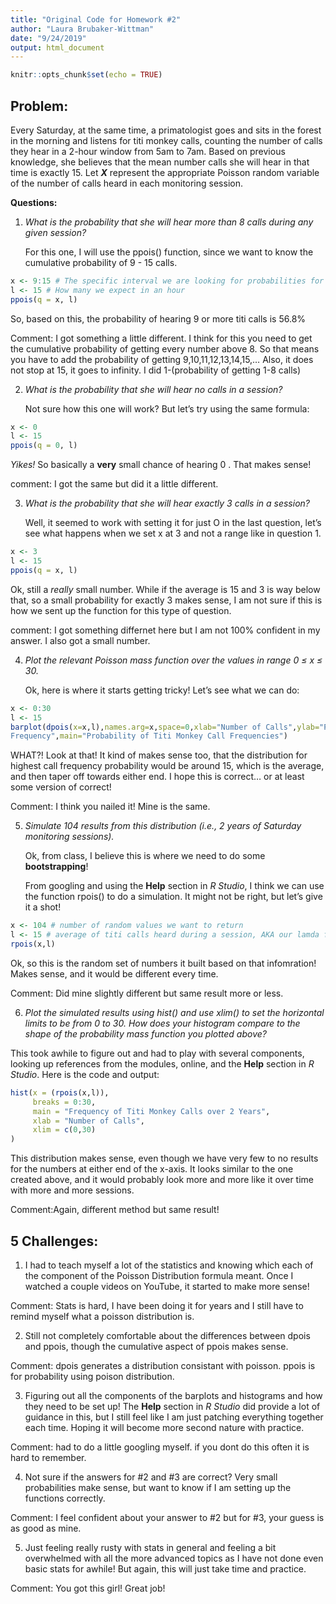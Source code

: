 ```yaml
---
title: "Original Code for Homework #2"
author: "Laura Brubaker-Wittman"
date: "9/24/2019"
output: html_document
---
```


```r
knitr::opts_chunk$set(echo = TRUE)
```

## Problem:

Every Saturday, at the same time, a primatologist goes and sits in the forest in the morning and listens for titi
monkey calls, counting the number of calls they hear in a 2-hour window from 5am to 7am. Based on previous
knowledge, she believes that the mean number calls she will hear in that time is exactly 15. Let ***X*** represent the appropriate Poisson random variable of the number of calls heard in each monitoring session.

**Questions:**

1. *What is the probability that she will hear more than 8 calls during any given session?*

    For this one, I will use the ppois() function, since we want to know the cumulative probability of 9 - 15
    calls.

```r
x <- 9:15 # The specific interval we are looking for probabilities for
l <- 15 # How many we expect in an hour
ppois(q = x, l)
```

So, based on this, the probability of hearing 9 or more titi calls is 56.8%

Comment: I got something a little different. I think for this you need to get the cumulative probability of getting every number above 8. So that means you have to add the probability of getting 9,10,11,12,13,14,15,... Also, it does not stop at 15, it goes to infinity. I did 1-(probability of getting 1-8 calls)

2. *What is the probability that she will hear no calls in a session?*

    Not sure how this one will work? But let's try using the same formula:

```r
x <- 0
l <- 15
ppois(q = 0, l)
```

*Yikes!* So basically a **very** small chance of hearing 0 . That makes sense!

comment: I got the same but did it a little different.

3. *What is the probability that she will hear exactly 3 calls in a session?*

    Well, it seemed to work with setting it for just O in the last question, let's see what happens when we set x
    at 3 and not a range like in question 1.
    
```r
x <- 3
l <- 15
ppois(q = x, l)
```

Ok, still a *really* small number. While if the average is 15 and 3 is way below that, so a small probability for
exactly 3 makes sense, I am not sure if this is how we sent up the function for this type of question.

comment: I got something differnet here but I am not 100% confident in my answer. I also got a small number.

4. *Plot the relevant Poisson mass function over the values in range 0 ≤ x ≤ 30.*

    Ok, here is where it starts getting tricky! Let's see what we can do:

```r
x <- 0:30
l <- 15
barplot(dpois(x=x,l),names.arg=x,space=0,xlab="Number of Calls",ylab="Probability of Call
Frequency",main="Probability of Titi Monkey Call Frequencies")
```

WHAT?! Look at that! It kind of makes sense too, that the distribution for highest call frequency probability
would be around 15, which is the average, and then taper off towards either end. I hope this is correct... or at
least some version of correct!  

Comment: I think you nailed it! Mine is the same.

5. *Simulate 104 results from this distribution (i.e., 2 years of Saturday monitoring sessions).*

    Ok, from class, I believe this is where we need to do some **bootstrapping**!
    
    From googling and using the **Help** section in *R Studio*, I think we can use the function rpois() to do
    a simulation. It might not be right, but let's give it a shot!

```r
x <- 104 # number of random values we want to return
l <- 15 # average of titi calls heard during a session, AKA our lamda for this problem
rpois(x,l)
```

Ok, so this is the random set of numbers it built based on that infomration! Makes sense, and it would be
different every time.    

Comment: Did mine slightly different but same result more or less.

6. *Plot the simulated results using hist() and use xlim() to set the horizontal limits to be from 0 to 30. How
does your histogram compare to the shape of the probability mass function you plotted above?*

This took awhile to figure out and had to play with several components, looking up references from the modules,
online, and the **Help** section in *R Studio*. Here is the code and output:
    
```r
hist(x = (rpois(x,l)), 
     breaks = 0:30, 
     main = "Frequency of Titi Monkey Calls over 2 Years",
     xlab = "Number of Calls",
     xlim = c(0,30)
)
```
 
This distribution makes sense, even though we have very few to no results for the numbers at either end of the
x-axis. It looks similar to the one created above, and it would probably look more and more like it over time
with more and more sessions. 

Comment:Again, different method but same result!

## 5 Challenges:

1. I had to teach myself a lot of the statistics and knowing which each of the component of the Poisson
Distribution formula meant. Once I watched a couple videos on YouTube, it started to make more sense!

Comment: Stats is hard, I have been doing it for years and I still have to remind myself what a poisson distribution is.

2. Still not completely comfortable about the differences between dpois and ppois, though the cumulative aspect
of ppois makes sense. 

Comment: dpois generates a distribution consistant with poisson. ppois is for probability using poison distribution.

3. Figuring out all the components of the barplots and histograms and how they need to be set up! The **Help**
section in *R Studio* did provide a lot of guidance in this, but I still feel like I am just patching everything
together each time. Hoping it will become more second nature with practice.

Comment: had to do a little googling myself. if you dont do this often it is hard to remember.

4. Not sure if the answers for #2 and #3 are correct? Very small probabilities make sense, but want to know if I
am setting up the functions correctly. 

Comment: I feel confident about your answer to #2 but for #3, your guess is as good as mine.

5. Just feeling really rusty with stats in general and feeling a bit overwhelmed with all the more advanced
topics as I have not done even basic stats for awhile! But again, this will just take time and practice.

Comment: You got this girl! Great job!
    